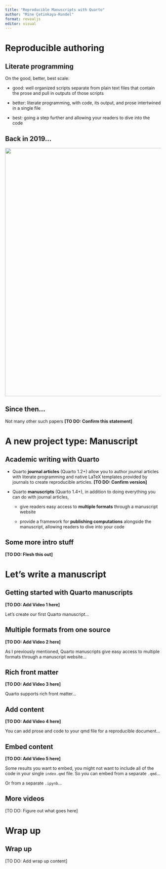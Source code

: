 ```yaml
---
title: "Reproducible Manuscripts with Quarto"
author: "Mine Çetinkaya-Rundel"
format: revealjs
editor: visual
---
```


# Reproducible authoring

## Literate programming

On the good, better, best scale:

-   good: well organized scripts separate from plain text files that contain the prose and pull in outputs of those scripts

-   better: literate programming, with code, its output, and prose intertwined in a single file

-   best: going a step further and allowing your readers to dive into the code

## Back in 2019...

![](images/elife-paper.png){fig-align="center" width="800"}

## Since then...

Not many other such papers **\[TO DO: Confirm this statement\]**

# A new project type: Manuscript

## Academic writing with Quarto

-   Quarto **journal articles** (Quarto 1.2+) allow you to author journal articles with literate programming and native LaTeX templates provided by journals to create reproducible articles. **\[TO DO: Confirm version\]**

-   Quarto **manuscripts** (Quarto 1.4+), in addition to doing everything you can do with journal articles,

    -   give readers easy access to **multiple formats** through a manuscript website

    -   provide a framework for **publishing computations** alongside the manuscript, allowing readers to dive into your code

## Some more intro stuff

**\[TO DO: Flesh this out\]**

# Let's write a manuscript

## Getting started with Quarto manuscripts

**\[TO DO: Add Video 1 here\]**

::: notes
Let's create our first Quarto manuscript...
:::

## Multiple formats from one source

**\[TO DO: Add Video 2 here\]**

::: notes
As I previously mentioned, Quarto manuscripts give easy access to multiple formats through a manuscript website\...
:::

## Rich front matter

**\[TO DO: Add Video 3 here\]**

::: notes
Quarto supports rich front matter...
:::

## Add content

**\[TO DO: Add Video 4 here\]**

::: notes
You can add prose and code to your qmd file for a reproducible document...
:::

## Embed content

**\[TO DO: Add Video 5 here\]**

::: notes
Some results you want to embed, you might not want to include all of the code in your single `index.qmd` file. So you can embed from a separate `.qmd`...

Or from a separate `.ipynb`...
:::

## More videos

\[TO DO: Figure out what goes here\]

# Wrap up

## Wrap up

\[TO DO: Add wrap up content\]

